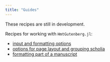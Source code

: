 ```yaml
---
title: "Guides"
---
```


::: {.callout-caution title="Work in progress"}
These recipes are still in development.
:::


Recipes for working with `HmtGutenberg.jl`:

- [input and formatting options](./formatting.qmd)
- [options for page layout and grouping scholia](./grouping.qmd)
- [formatting part of a manuscript](./pageslices.qmd)

